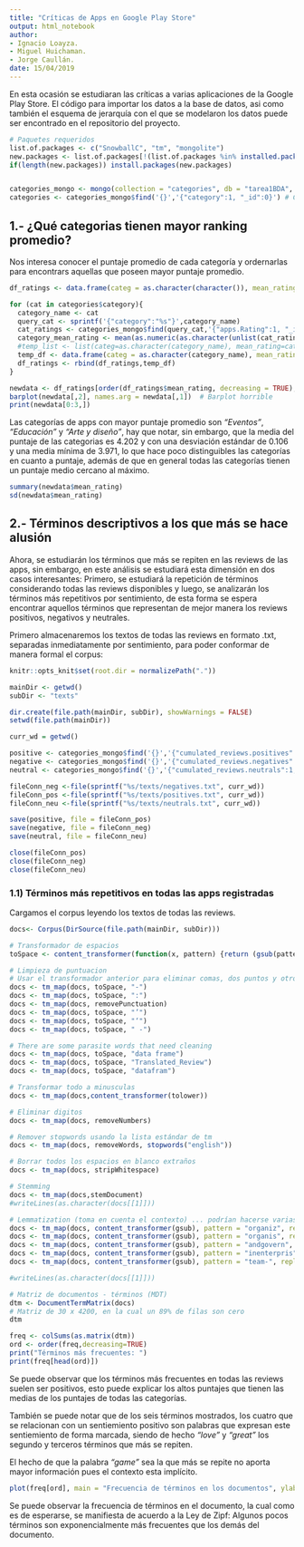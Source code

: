 ```yaml
---
title: "Críticas de Apps en Google Play Store"
output: html_notebook
author:
- Ignacio Loayza.
- Miguel Huichaman.
- Jorge Caullán.
date: 15/04/2019
---
```


En esta ocasión se estudiaran las críticas a varias aplicaciones de la Google Play Store.
El código para importar los datos a la base de datos, asi como también el esquema de jerarquía con el que se modelaron los datos puede ser encontrado en el repositorio del proyecto.

```r
# Paquetes requeridos
list.of.packages <- c("SnowballC", "tm", "mongolite")
new.packages <- list.of.packages[!(list.of.packages %in% installed.packages()[,"Package"])]
if(length(new.packages)) install.packages(new.packages)


categories_mongo <- mongo(collection = "categories", db = "tarea1BDA", url = 'mongodb://127.0.0.1:27017')
categories <- categories_mongo$find('{}','{"category":1, "_id":0}') # Con esto tendremos una lista con todas las categorias que hay
```

## 1.- ¿Qué categorias tienen mayor ranking promedio?
Nos interesa conocer el puntaje promedio de cada categoría y ordernarlas para encontrars aquellas que poseen mayor puntaje promedio.


```r
df_ratings <- data.frame(categ = as.character(character()), mean_rating = as.character(character()), stringsAsFactors = FALSE)

for (cat in categories$category){
  category_name <- cat
  query_cat <- sprintf('{"category":"%s"}',category_name)
  cat_ratings <- categories_mongo$find(query_cat,'{"apps.Rating":1, "_id":0}')
  category_mean_rating <- mean(as.numeric(as.character(unlist(cat_ratings[[1]]))))
  #temp_list <- list(categ=as.character(category_name), mean_rating=category_mean_rating)
  temp_df <- data.frame(categ = as.character(category_name), mean_rating=category_mean_rating, stringsAsFactors = FALSE)
  df_ratings <- rbind(df_ratings,temp_df)
}

newdata <- df_ratings[order(df_ratings$mean_rating, decreasing = TRUE),]
barplot(newdata[,2], names.arg = newdata[,1])  # Barplot horrible
print(newdata[0:3,])
```

Las categorías de apps con mayor puntaje promedio son _"Eventos"_, _"Educación"_ y _"Arte y diseño"_, hay que notar, sin embargo, que la media del puntaje de las categorias es $4.202$ y con una desviación estándar de $0.106$ y una media mínima de $3.971$, lo que hace poco distinguibles las categorías en cuanto a puntaje, además de que en general todas las categorías tienen un puntaje medio cercano al máximo.
```r
summary(newdata$mean_rating)
sd(newdata$mean_rating)
```


## 2.- Términos descriptivos a los que más se hace alusión
Ahora, se estudiarán los términos que más se repiten en las reviews de las apps, sin embargo, en este análisis se estudiará esta dimensión en dos casos interesantes: Primero, se estudiará la repetición de términos considerando todas las reviews disponibles y luego, se analizarán los términos más repetitivos por sentimiento, de esta forma se espera encontrar aquellos términos que representan de mejor manera los reviews positivos, negativos y neutrales.

Primero almacenaremos los textos de todas las reviews en formato .txt, separadas inmediatamente por sentimiento, para poder conformar de manera formal el corpus:
```r
knitr::opts_knit$set(root.dir = normalizePath("."))

mainDir <- getwd()
subDir <- "texts"

dir.create(file.path(mainDir, subDir), showWarnings = FALSE)
setwd(file.path(mainDir))

curr_wd = getwd()

positive <- categories_mongo$find('{}','{"cumulated_reviews.positives":1, "_id":0}')
negative <- categories_mongo$find('{}','{"cumulated_reviews.negatives":1, "_id":0}')
neutral <- categories_mongo$find('{}','{"cumulated_reviews.neutrals":1, "_id":0}')

fileConn_neg <-file(sprintf("%s/texts/negatives.txt", curr_wd))
fileConn_pos <-file(sprintf("%s/texts/positives.txt", curr_wd))
fileConn_neu <-file(sprintf("%s/texts/neutrals.txt", curr_wd))

save(positive, file = fileConn_pos)
save(negative, file = fileConn_neg)
save(neutral, file = fileConn_neu)

close(fileConn_pos)
close(fileConn_neg)
close(fileConn_neu)
```
### 1.1) Términos más repetitivos en todas las apps registradas
Cargamos el corpus leyendo los textos de todas las reviews.

```r
docs<- Corpus(DirSource(file.path(mainDir, subDir)))

# Transformador de espacios
toSpace <- content_transformer(function(x, pattern) {return (gsub(pattern, " ", x))})

# Limpieza de puntuacion
# Usar el transformador anterior para eliminar comas, dos puntos y otros...
docs <- tm_map(docs, toSpace, "-")
docs <- tm_map(docs, toSpace, ":")
docs <- tm_map(docs, removePunctuation)
docs <- tm_map(docs, toSpace, "’")
docs <- tm_map(docs, toSpace, "‘")
docs <- tm_map(docs, toSpace, " -")

# There are some parasite words that need cleaning
docs <- tm_map(docs, toSpace, "data frame")
docs <- tm_map(docs, toSpace, "Translated_Review")
docs <- tm_map(docs, toSpace, "datafram")

# Transformar todo a minusculas
docs <- tm_map(docs,content_transformer(tolower))

# Eliminar digitos
docs <- tm_map(docs, removeNumbers)

# Remover stopwords usando la lista estándar de tm
docs <- tm_map(docs, removeWords, stopwords("english"))

# Borrar todos los espacios en blanco extraños
docs <- tm_map(docs, stripWhitespace)

# Stemming
docs <- tm_map(docs,stemDocument)
#writeLines(as.character(docs[[1]]))

# Lemmatization (toma en cuenta el contexto) ... podrían hacerse varias más
docs <- tm_map(docs, content_transformer(gsub), pattern = "organiz", replacement = "organ")
docs <- tm_map(docs, content_transformer(gsub), pattern = "organis", replacement = "organ")
docs <- tm_map(docs, content_transformer(gsub), pattern = "andgovern", replacement = "govern")
docs <- tm_map(docs, content_transformer(gsub), pattern = "inenterpris", replacement = "enterpris")
docs <- tm_map(docs, content_transformer(gsub), pattern = "team-", replacement = "team")

#writeLines(as.character(docs[[1]]))

# Matriz de documentos - términos (MDT)
dtm <- DocumentTermMatrix(docs)
# Matriz de 30 x 4200, en la cual un 89% de filas son cero
dtm
```
```r
freq <- colSums(as.matrix(dtm))
ord <- order(freq,decreasing=TRUE)
print("Términos más frecuentes: ")
print(freq[head(ord)])
```
Se puede observar que los términos más frecuentes en todas las reviews suelen ser positivos, esto puede explicar los altos puntajes que tienen las medias de los puntajes de todas las categorías.

También se puede notar que de los seis términos mostrados, los cuatro que se relacionan con un sentiemiento positivo son palabras que expresan este sentiemiento de forma marcada, siendo de hecho _"love"_ y _"great"_ los segundo y terceros términos que más se repiten.

El hecho de que la palabra _"game"_ sea la que más se repite no aporta mayor información pues el contexto esta implícito.

```r
plot(freq[ord], main = "Frecuencia de términos en los documentos", ylab="Frecuencia de aparición")
```

Se puede observar la frecuencia de términos en el documento, la cual como es de esperarse, se manifiesta de acuerdo a la Ley de Zipf: Algunos pocos términos son exponencialmente más frecuentes que los demás del documento.

